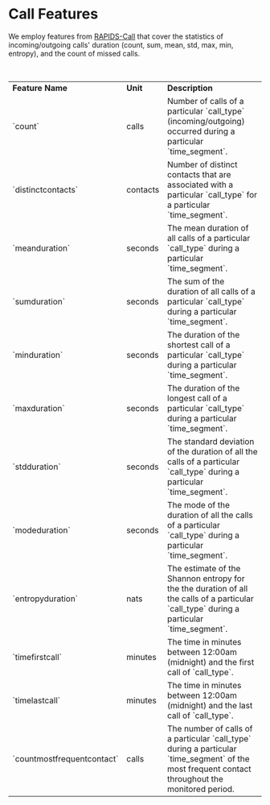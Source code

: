 # Call Features

We employ features from [RAPIDS-Call](https://www.rapids.science/1.6/features/phone-calls/) that cover the statistics of 
incoming/outgoing calls' duration (count, sum, mean, std, max, min, entropy), and the count of missed calls.

<br/>

<table>
    <tr>
        <td><strong>Feature Name</strong></td>
        <td><strong>Unit</strong></td>
        <td><strong>Description</strong></td>
    </tr>
    <tr>
        <td>`count`</td>
        <td>calls</td>
        <td>Number of calls of a particular `call_type` (incoming/outgoing) occurred during a particular `time_segment`.</td>
    </tr>
    <tr>
        <td>`distinctcontacts`</td>
        <td>contacts</td>
        <td>Number of distinct contacts that are associated with a particular `call_type` for a particular `time_segment`.</td>
    </tr>
    <tr>
        <td>`meanduration`</td>
        <td>seconds</td>
        <td>The mean duration of all calls of a particular `call_type` during a particular `time_segment`.</td>
    </tr>
    <tr>
        <td>`sumduration`</td>
        <td>seconds</td>
        <td>The sum of the duration of all calls of a particular `call_type` during a particular `time_segment`.</td>
    </tr>
    <tr>
        <td>`minduration`</td>
        <td>seconds</td>
        <td>The duration of the shortest call of a particular `call_type` during a particular `time_segment`.</td>
    </tr>
    <tr>
        <td>`maxduration`</td>
        <td>seconds</td>
        <td>The duration of the longest call of a particular `call_type` during a particular `time_segment`.</td>
    </tr>
    <tr>
        <td>`stdduration`</td>
        <td>seconds</td>
        <td>The standard deviation of the duration of all the calls of a particular `call_type` during a particular `time_segment`.</td>
    </tr>
    <tr>
        <td>`modeduration`</td>
        <td>seconds</td>
        <td>The mode of the duration of all the calls of a particular `call_type` during a particular `time_segment`.</td>
    </tr>
    <tr>
        <td>`entropyduration`</td>
        <td>nats</td>
        <td>The estimate of the Shannon entropy for the the duration of all the calls of a particular `call_type` during a particular `time_segment`.</td>
    </tr>
    <tr>
        <td>`timefirstcall`</td>
        <td>minutes</td>
        <td>The time in minutes between 12:00am (midnight) and the first call of `call_type`.</td>
    </tr>
    <tr>
        <td>`timelastcall`</td>
        <td>minutes</td>
        <td>The time in minutes between 12:00am (midnight) and the last call of `call_type`.</td>
    </tr>
    <tr>
        <td>`countmostfrequentcontact`</td>
        <td>calls</td>
        <td>The number of calls of a particular `call_type` during a particular `time_segment` of the most frequent contact throughout the monitored period.</td>
    </tr>
</table>
